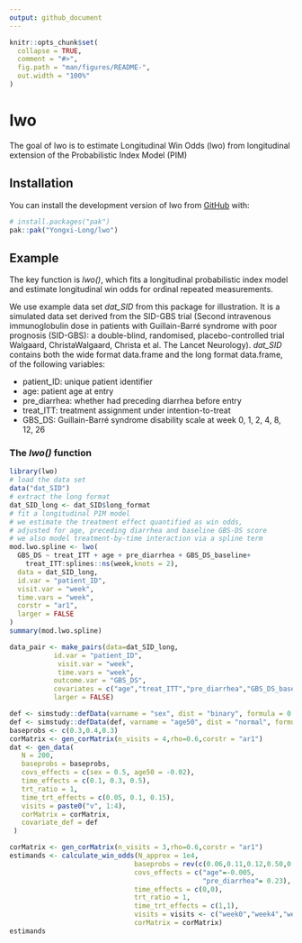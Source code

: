 ```yaml
---
output: github_document
---
```


<!-- README.md is generated from README.Rmd. Please edit that file -->

```r
knitr::opts_chunk$set(
  collapse = TRUE,
  comment = "#>",
  fig.path = "man/figures/README-",
  out.width = "100%"
)
```

# lwo

<!-- badges: start -->
<!-- badges: end -->

The goal of lwo is to estimate Longitudinal Win Odds (lwo) from longitudinal extension of the Probabilistic Index Model (PIM)

## Installation

You can install the development version of lwo from [GitHub](https://github.com/) with:

``` r
# install.packages("pak")
pak::pak("Yongxi-Long/lwo")
```

## Example

The key function is *lwo()*, which fits a longitudinal probabilistic index model and estimate longitudinal win odds for ordinal repeated measurements. 

We use example data set *dat_SID* from this package for illustration. It is a simulated data set derived from the SID-GBS trial (Second intravenous immunoglobulin dose in patients with Guillain-Barré syndrome with poor prognosis (SID-GBS): a double-blind, randomised, placebo-controlled trial
Walgaard, ChristaWalgaard, Christa et al.
The Lancet Neurology). *dat_SID* contains both the wide format data.frame and the long format data.frame, of the following variables:

-   patient_ID: unique patient identifier
-   age: patient age at entry
-   pre_diarrhea: whether had preceding diarrhea before entry
-   treat_ITT: treatment assignment under intention-to-treat
-   GBS_DS: Guillain-Barré syndrome disability scale at week 0, 1, 2, 4, 8, 12, 26

### The *lwo()* function

```r
library(lwo)
# load the data set
data("dat_SID")
# extract the long format
dat_SID_long <- dat_SID$long_format
# fit a longitudinal PIM model
# we estimate the treatment effect quantified as win odds,
# adjusted for age, preceding diarrhea and baseline GBS-DS score
# we also model treatment-by-time interaction via a spline term
mod.lwo.spline <- lwo(
  GBS_DS ~ treat_ITT + age + pre_diarrhea + GBS_DS_baseline+
    treat_ITT:splines::ns(week,knots = 2),
  data = dat_SID_long,
  id.var = "patient_ID",
  visit.var = "week",
  time.vars = "week",
  corstr = "ar1",
  larger = FALSE
)
summary(mod.lwo.spline)
```

```r
data_pair <- make_pairs(data=dat_SID_long,
           id.var = "patient_ID",
            visit.var = "week",
            time.vars = "week",
           outcome.var = "GBS_DS",
           covariates = c("age","treat_ITT","pre_diarrhea","GBS_DS_baseline"),
           larger = FALSE)
```

```r
def <- simstudy::defData(varname = "sex", dist = "binary", formula = 0.5)
def <- simstudy::defData(def, varname = "age50", dist = "normal", formula = 0, variance = 100)
baseprobs <- c(0.3,0.4,0.3)
corMatrix <- gen_corMatrix(n_visits = 4,rho=0.6,corstr = "ar1")
dat <- gen_data(
   N = 200,
   baseprobs = baseprobs,
   covs_effects = c(sex = 0.5, age50 = -0.02),
   time_effects = c(0.1, 0.3, 0.5),
   trt_ratio = 1,
   time_trt_effects = c(0.05, 0.1, 0.15),
   visits = paste0("v", 1:4),
   corMatrix = corMatrix,
   covariate_def = def
 )
```

```r
corMatrix <- gen_corMatrix(n_visits = 3,rho=0.6,corstr = "ar1")
estimands <- calculate_win_odds(N_approx = 1e4,
                               baseprobs = rev(c(0.06,0.11,0.12,0.50,0.21)),
                               covs_effects = c("age"=-0.005,
                                                "pre_diarrhea"= 0.23),
                               time_effects = c(0,0),
                               trt_ratio = 1,
                               time_trt_effects = c(1,1),
                               visits = visits <- c("week0","week4","week8"),
                               corMatrix = corMatrix)
estimands
```


